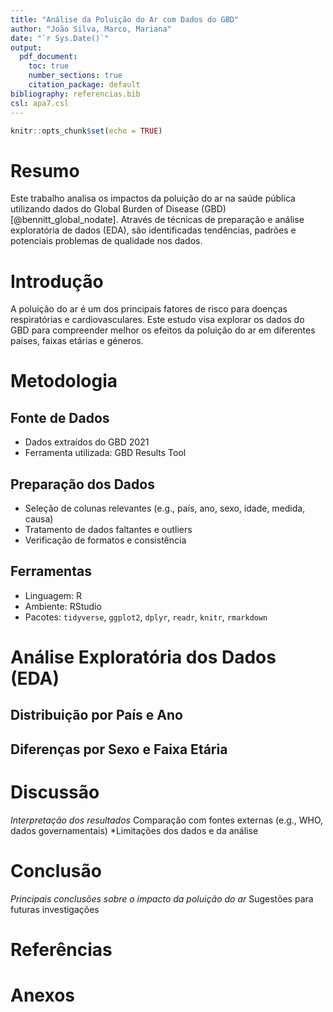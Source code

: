 ```yaml
---
title: "Análise da Poluição do Ar com Dados do GBD"
author: "João Silva, Marco, Mariana"
date: "`r Sys.Date()`"
output:
  pdf_document:
    toc: true
    number_sections: true
    citation_package: default
bibliography: referencias.bib
csl: apa7.csl
---
```


```r
knitr::opts_chunk$set(echo = TRUE)
```

# Resumo

Este trabalho analisa os impactos da poluição do ar na saúde pública utilizando 
dados do Global Burden of Disease (GBD)[@bennitt_global_nodate]. Através de técnicas de preparação e 
análise exploratória de dados (EDA), são identificadas tendências, padrões e 
potenciais problemas de qualidade nos dados.

# Introdução

A poluição do ar é um dos principais fatores de risco para doenças respiratórias 
e cardiovasculares. Este estudo visa explorar os dados do GBD para compreender 
melhor os efeitos da poluição do ar em diferentes países, faixas etárias e géneros.

# Metodologia

## Fonte de Dados

- Dados extraídos do GBD 2021
- Ferramenta utilizada: GBD Results Tool

## Preparação dos Dados

- Seleção de colunas relevantes (e.g., país, ano, sexo, idade, medida, causa)
- Tratamento de dados faltantes e outliers
- Verificação de formatos e consistência

## Ferramentas

- Linguagem: R
- Ambiente: RStudio
- Pacotes: `tidyverse`, `ggplot2`, `dplyr`, `readr`, `knitr`, `rmarkdown`

# Análise Exploratória dos Dados (EDA)

## Distribuição por País e Ano

## Diferenças por Sexo e Faixa Etária

# Discussão

*Interpretação dos resultados
*Comparação com fontes externas (e.g., WHO, dados governamentais)
*Limitações dos dados e da análise

# Conclusão

*Principais conclusões sobre o impacto da poluição do ar
*Sugestões para futuras investigações

# Referências



# Anexos


